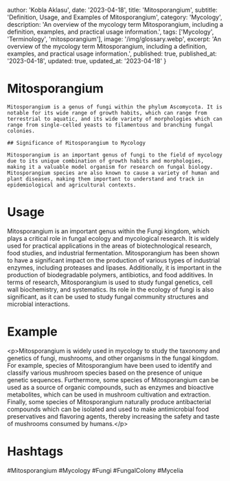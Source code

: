 
  author: 'Kobla Aklasu',
  date: '2023-04-18',
  title: 'Mitosporangium',
  subtitle: 'Definition, Usage, and Examples of Mitosporangium',
  category: 'Mycology',
  description: 'An overview of the mycology term Mitosporangium, including a definition, examples, and practical usage information.',
  tags: ['Mycology', 'Terminology', 'mitosporangium'],
  image: '/img/glossary.webp',
  excerpt: 'An overview of the mycology term Mitosporangium, including a definition, examples, and practical usage information.',
  published: true,
  published_at: '2023-04-18',
  updated: true,
  updated_at: '2023-04-18'
}




# Mitosporangium
    
    Mitosporangium is a genus of fungi within the phylum Ascomycota. It is notable for its wide range of growth habits, which can range from terrestrial to aquatic, and its wide variety of morphologies which can range from single-celled yeasts to filamentous and branching fungal colonies.
    
    ## Significance of Mitosporangium to Mycology
    
    Mitosporangium is an important genus of fungi to the field of mycology due to its unique combination of growth habits and morphologies, making it a valuable model organism for research on fungal biology. Mitosporangium species are also known to cause a variety of human and plant diseases, making them important to understand and track in epidemiological and agricultural contexts.

# Usage

Mitosporangium is an important genus within the Fungi kingdom, which plays a critical role in fungal ecology and mycological research. It is widely used for practical applications in the areas of biotechnological research, food studies, and industrial fermentation. Mitosporangium has been shown to have a significant impact on the production of various types of industrial enzymes, including proteases and lipases. Additionally, it is important in the production of biodegradable polymers, antibiotics, and food additives. In terms of research, Mitosporangium is used to study fungal genetics, cell wall biochemistry, and systematics. Its role in the ecology of fungi is also significant, as it can be used to study fungal community structures and microbial interactions.

# Example

&lt;p&gt;Mitosporangium is widely used in mycology to study the taxonomy and genetics of fungi, mushrooms, and other organisms in the fungal kingdom. For example, species of Mitosporangium have been used to identify and classify various mushroom species based on the presence of unique genetic sequences. Furthermore, some species of Mitosporangium can be used as a source of organic compounds, such as enzymes and bioactive metabolites, which can be used in mushroom cultivation and extraction. Finally, some species of Mitosporangium naturally produce antibacterial compounds which can be isolated and used to make antimicrobial food preservatives and flavoring agents, thereby increasing the safety and taste of mushrooms consumed by humans.&lt;/p&gt;

# Hashtags

#Mitosporangium #Mycology #Fungi #FungalColony #Mycelia

